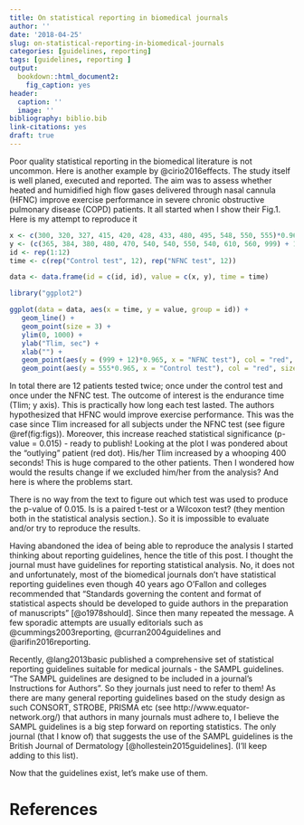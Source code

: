 ```yaml
---
title: On statistical reporting in biomedical journals
author: ''
date: '2018-04-25'
slug: on-statistical-reporting-in-biomedical-journals
categories: [guidelines, reporting]
tags: [guidelines, reporting ]
output: 
  bookdown::html_document2: 
    fig_caption: yes
header:
  caption: ''
  image: ''
bibliography: biblio.bib
link-citations: yes
draft: true
---
```


Poor quality statistical reporting in the biomedical literature is not uncommon. Here is another example by @cirio2016effects. The study itself is well planed, executed and reported.
The aim was to assess whether heated and humidified high flow gases delivered through nasal cannula (HFNC) improve exercise performance in severe chronic obstructive pulmonary disease (COPD) patients. It all started when I show their Fig.1. Here is my attempt to reproduce it 

```r
x <- c(300, 320, 327, 415, 420, 428, 433, 480, 495, 548, 550, 555)*0.965
y <- (c(365, 384, 380, 480, 470, 540, 540, 550, 540, 610, 560, 999) + 12)*0.965
id <- rep(1:12)
time <- c(rep("Control test", 12), rep("NFNC test", 12))

data <- data.frame(id = c(id, id), value = c(x, y), time = time)

library("ggplot2")

ggplot(data = data, aes(x = time, y = value, group = id)) + 
   geom_line() + 
   geom_point(size = 3) + 
   ylim(0, 1000) + 
   ylab("Tlim, sec") +
   xlab("") + 
   geom_point(aes(y = (999 + 12)*0.965, x = "NFNC test"), col = "red", size = 3) + 
   geom_point(aes(y = 555*0.965, x = "Control test"), col = "red", size = 3)
```

In total there are 12 patients tested twice; once under the control test and once under the NFNC test. The outcome of interest is the endurance time (Tlim; y axis). This is practically how long each test lasted. The authors hypothesized that HFNC would improve exercise performance. This was the case since Tlim increased for all subjects under the NFNC test (see figure \@ref(fig:figs)). Moreover, this increase reached statistical significance (p-value = 0.015) - ready to publish! Looking at the plot I was pondered about the "outlying" patient (red dot). His/her Tlim increased by a whooping 400 seconds! This is huge compared to the other patients. Then I wondered how would the results change if we excluded him/her from the analysis? And here is where the problems start. 

There is no way from the text to figure out which test was used to produce the p-value of 0.015. Is is a paired t-test or a Wilcoxon test? (they mention both in the statistical analysis section.). So it is impossible to evaluate and/or try to reproduce the results. 

Having abandoned the idea of being able to reproduce the analysis I started thinking about reporting guidelines, hence the title of this post. I thought the journal must have guidelines for reporting statistical analysis. No, it does not and unfortunately, most of the biomedical journals don't have statistical reporting guidelines even though 40 years ago O'Fallon and colleges recommended that "Standards governing the content and format of statistical aspects should be developed to guide authors in the preparation of manuscripts" [@o1978should]. Since then many repeated the message. A few sporadic attempts are usually editorials such as @cummings2003reporting, @curran2004guidelines and @arifin2016reporting. 

Recently, @lang2013basic published a comprehensive set of statistical reporting guidelines suitable for medical journals - the SAMPL guidelines. "The SAMPL guidelines are designed to be included in a journal’s Instructions for Authors”. So they journals just need to refer to them! As there are many general reporting guidelines based on the study design as such CONSORT, STROBE, PRISMA etc (see http://www.equator-network.org/) that authors in many journals must adhere to, I believe the SAMPL guidelines is a big step forward on reporting statistics. The only journal (that I know of) that suggests the use of the SAMPL guidelines is the British Journal of Dermatology [@hollestein2015guidelines]. (I'll keep adding to this list). 

Now that the guidelines exist, let's make use of them. 


# References